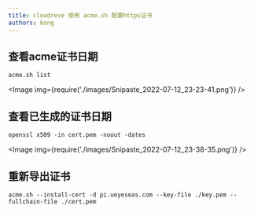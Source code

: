 ```yaml
---
title: cloudreve 使用 acme.sh 配置https证书
authors: kong
---
```


## 查看acme证书日期

```shell
acme.sh list
```

<Image img={require('./images/Snipaste_2022-07-12_23-23-41.png')} />

## 查看已生成的证书日期

```shell
openssl x509 -in cert.pem -noout -dates
```
<Image img={require('./images/Snipaste_2022-07-12_23-38-35.png')} />

## 重新导出证书

```shell
acme.sh --install-cert -d pi.ueyeseas.com --key-file ./key.pem --fullchain-file ./cert.pem
```

